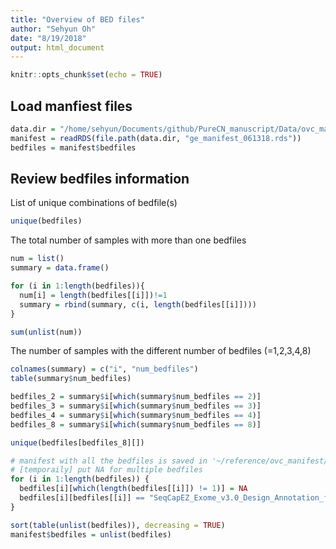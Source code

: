 ```yaml
---
title: "Overview of BED files"
author: "Sehyun Oh"
date: "8/19/2018"
output: html_document
---
```


```r
knitr::opts_chunk$set(echo = TRUE)
```

## Load manfiest files
```r
data.dir = "/home/sehyun/Documents/github/PureCN_manuscript/Data/ovc_manifest/"
manifest = readRDS(file.path(data.dir, "ge_manifest_061318.rds"))
bedfiles = manifest$bedfiles
```

## Review bedfiles information
List of unique combinations of bedfile(s)
```r
unique(bedfiles)
```

The total number of samples with more than one bedfiles
```r
num = list()
summary = data.frame()

for (i in 1:length(bedfiles)){
  num[i] = length(bedfiles[[i]])!=1
  summary = rbind(summary, c(i, length(bedfiles[[i]])))
}

sum(unlist(num))
```

The number of samples with the different number of bedfiles (=1,2,3,4,8)
```r
colnames(summary) = c("i", "num_bedfiles")
table(summary$num_bedfiles)
```

```r
bedfiles_2 = summary$i[which(summary$num_bedfiles == 2)]
bedfiles_3 = summary$i[which(summary$num_bedfiles == 3)]
bedfiles_4 = summary$i[which(summary$num_bedfiles == 4)]
bedfiles_8 = summary$i[which(summary$num_bedfiles == 8)]
```

```r
unique(bedfiles[bedfiles_8][])
```

```r
# manifest with all the bedfiles is saved in '~/reference/ovc_manifest/ge_manfiest_061318.rds'
# [temporaily] put NA for multiple bedfiles
for (i in 1:length(bedfiles)) {
  bedfiles[i][which(length(bedfiles[[i]]) != 1)] = NA
  bedfiles[i][bedfiles[[i]] == "SeqCapEZ_Exome_v3.0_Design_Annotation_files.zip#SeqCap_EZ_Exome_v3_capture.bed"] = "SeqCap_EZ_Exome_v3_capture.bed"
}

sort(table(unlist(bedfiles)), decreasing = TRUE)
manifest$bedfiles = unlist(bedfiles)
```

